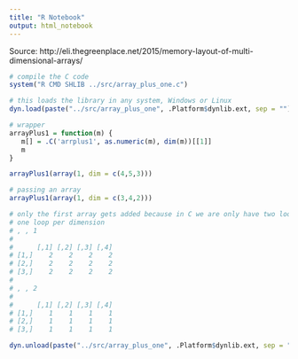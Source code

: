 ```yaml
---
title: "R Notebook"
output: html_notebook
---
```


Source: http://eli.thegreenplace.net/2015/memory-layout-of-multi-dimensional-arrays/

    
```r
# compile the C code
system("R CMD SHLIB ../src/array_plus_one.c")
```


```r
# this loads the library in any system, Windows or Linux
dyn.load(paste("../src/array_plus_one", .Platform$dynlib.ext, sep = ""))

# wrapper
arrayPlus1 = function(m) {
   m[] = .C('arrplus1', as.numeric(m), dim(m))[[1]]
   m
}

arrayPlus1(array(1, dim = c(4,5,3)))


```

```r
# passing an array
arrayPlus1(array(1, dim = c(3,4,2)))

# only the first array gets added because in C we are only have two loops:
# one loop per dimension
# , , 1
# 
#      [,1] [,2] [,3] [,4]
# [1,]    2    2    2    2
# [2,]    2    2    2    2
# [3,]    2    2    2    2
#
# , , 2
# 
#      [,1] [,2] [,3] [,4]
# [1,]    1    1    1    1
# [2,]    1    1    1    1
# [3,]    1    1    1    1

dyn.unload(paste("../src/array_plus_one", .Platform$dynlib.ext, sep = ""))
```

